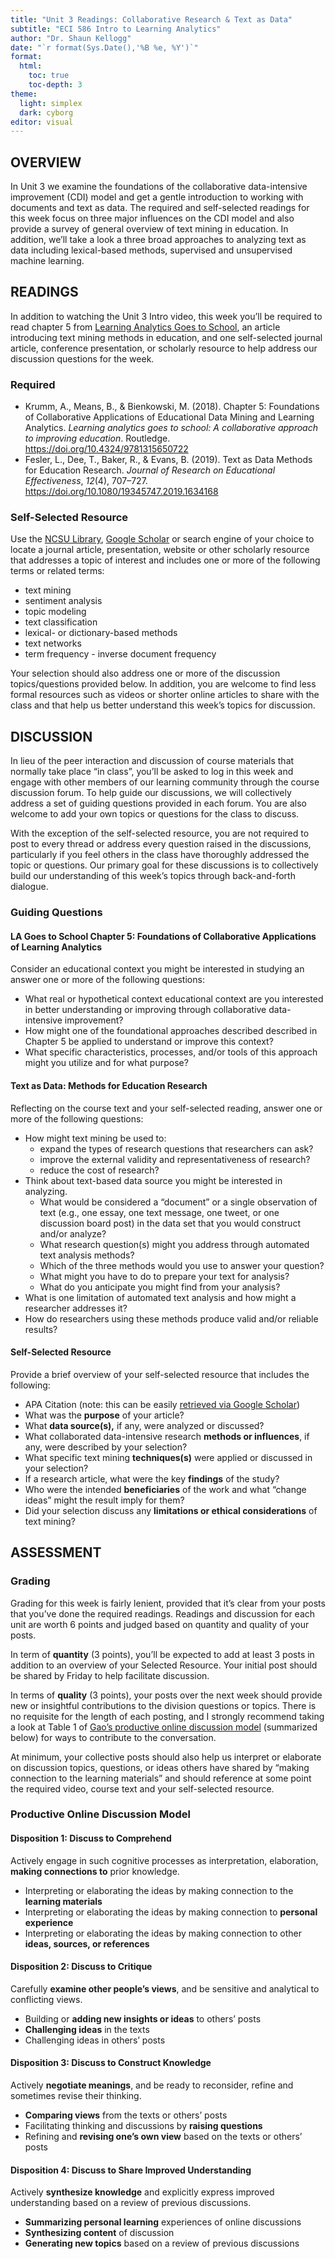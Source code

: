 ```yaml
---
title: "Unit 3 Readings: Collaborative Research & Text as Data"
subtitle: "ECI 586 Intro to Learning Analytics"
author: "Dr. Shaun Kellogg"
date: "`r format(Sys.Date(),'%B %e, %Y')`"
format:
  html:
    toc: true
    toc-depth: 3
theme:
  light: simplex
  dark: cyborg
editor: visual
---
```


## OVERVIEW

In Unit 3 we examine the foundations of the collaborative data-intensive improvement (CDI) model and get a gentle introduction to working with documents and text as data. The required and self-selected readings for this week focus on three major influences on the CDI model and also provide a survey of general overview of text mining in education. In addition, we'll take a look a three broad approaches to analyzing text as data including lexical-based methods, supervised and unsupervised machine learning.

## READINGS

In addition to watching the Unit 3 Intro video, this week you'll be required to read chapter 5 from [Learning Analytics Goes to School](https://catalog.lib.ncsu.edu/catalog/NCSU4862134), an article introducing text mining methods in education, and one self-selected journal article, conference presentation, or scholarly resource to help address our discussion questions for the week.

### Required

-   Krumm, A., Means, B., & Bienkowski, M. (2018). Chapter 5: Foundations of Collaborative Applications of Educational Data Mining and Learning Analytics. *Learning analytics goes to school: A collaborative approach to improving education*. Routledge. <https://doi.org/10.4324/9781315650722>
-   Fesler, L., Dee, T., Baker, R., & Evans, B. (2019). Text as Data Methods for Education Research. *Journal of Research on Educational Effectiveness*, *12*(4), 707–727. <https://doi.org/10.1080/19345747.2019.1634168>

### Self-Selected Resource 

Use the [NCSU Library](https://www.lib.ncsu.edu/#articles), [Google Scholar](https://scholar.google.com/) or search engine of your choice to locate a journal article, presentation, website or other scholarly resource that addresses a topic of interest and includes one or more of the following terms or related terms:

-   text mining
-   sentiment analysis
-   topic modeling
-   text classification
-   lexical- or dictionary-based methods
-   text networks
-   term frequency - inverse document frequency

Your selection should also address one or more of the discussion topics/questions provided below. In addition, you are welcome to find less formal resources such as videos or shorter online articles to share with the class and that help us better understand this week's topics for discussion.

## DISCUSSION

In lieu of the peer interaction and discussion of course materials that normally take place "in class", you'll be asked to log in this week and engage with other members of our learning community through the course discussion forum. To help guide our discussions, we will collectively address a set of guiding questions provided in each forum. You are also welcome to add your own topics or questions for the class to discuss.

With the exception of the self-selected resource, you are not required to post to every thread or address every question raised in the discussions, particularly if you feel others in the class have thoroughly addressed the topic or questions. Our primary goal for these discussions is to collectively build our understanding of this week's topics through back-and-forth dialogue.

### Guiding Questions

#### LA Goes to School Chapter 5: Foundations of Collaborative Applications of Learning Analytics

Consider an educational context you might be interested in studying an answer one or more of the following questions:

-   What real or hypothetical context educational context are you interested in better understanding or improving through collaborative data-intensive improvement?
-   How might one of the foundational approaches described described in Chapter 5 be applied to understand or improve this context?
-   What specific characteristics, processes, and/or tools of this approach might you utilize and for what purpose?

#### Text as Data: Methods for Education Research

Reflecting on the course text and your self-selected reading, answer one or more of the following questions:

-   How might text mining be used to:
    -   expand the types of research questions that researchers can ask?
    -   improve the external validity and representativeness of research?
    -   reduce the cost of research?
-   Think about text-based data source you might be interested in analyzing.
    -   What would be considered a "document" or a single observation of text (e.g., one essay, one text message, one tweet, or one discussion board post) in the data set that you would construct and/or analyze?
    -   What research question(s) might you address through automated text analysis methods?
    -   Which of the three methods would you use to answer your question?
    -   What might you have to do to prepare your text for analysis?
    -   What do you anticipate you might find from your analysis?
-   What is one limitation of automated text analysis and how might a researcher addresses it?
-   How do researchers using these methods produce valid and/or reliable results?

#### Self-Selected Resource

Provide a brief overview of your self-selected resource that includes the following:

-   APA Citation (note: this can be easily [retrieved via Google Scholar](https://libanswers.ucmerced.edu/faq/95935))
-   What was the **purpose** of your article?
-   What **data source(s),** if any, were analyzed or discussed?
-   What collaborated data-intensive research **methods or influences**, if any, were described by your selection?
-   What specific text mining **techniques(s)** were applied or discussed in your selection?
-   If a research article, what were the key **findings** of the study?
-   Who were the intended **beneficiaries** of the work and what "change ideas" might the result imply for them?
-   Did your selection discuss any **limitations or ethical considerations** of text mining?

## ASSESSMENT

### Grading

Grading for this week is fairly lenient, provided that it's clear from your posts that you've done the required readings. Readings and discussion for each unit are worth 6 points and judged based on quantity and quality of your posts.

In term of **quantity** (3 points), you'll be expected to add at least 3 posts in addition to an overview of your Selected Resource. Your initial post should be shared by Friday to help facilitate discussion.

In terms of **quality** (3 points), your posts over the next week should provide new or insightful contributions to the division questions or topics. There is no requisite for the length of each posting, and I strongly recommend taking a look at Table 1 of [Gao's productive online discussion model](https://github.com/sbkellogg/eci-586/blob/main/unit-1/lit/Gao-productive-discussion.pdf) (summarized below) for ways to contribute to the conversation.

At minimum, your collective posts should also help us interpret or elaborate on discussion topics, questions, or ideas others have shared by "making connection to the learning materials" and should reference at some point the required video, course text and your self-selected resource.

### Productive Online Discussion Model

#### Disposition 1: Discuss to Comprehend

Actively engage in such cognitive processes as interpretation, elaboration, **making connections to** prior knowledge.

-   Interpreting or elaborating the ideas by making connection to the **learning materials**
-   Interpreting or elaborating the ideas by making connection to **personal experience**
-   Interpreting or elaborating the ideas by making connection to other **ideas, sources, or references**

#### Disposition 2: Discuss to Critique

Carefully **examine other people's views**, and be sensitive and analytical to conflicting views.

-   Building or **adding new insights or ideas** to others' posts
-   **Challenging ideas** in the texts
-   Challenging ideas in others' posts

#### Disposition 3: Discuss to Construct Knowledge

Actively **negotiate meanings**, and be ready to reconsider, refine and sometimes revise their thinking.

-   **Comparing views** from the texts or others' posts
-   Facilitating thinking and discussions by **raising questions**
-   Refining and **revising one's own view** based on the texts or others' posts

#### Disposition 4: Discuss to Share Improved Understanding

Actively **synthesize knowledge** and explicitly express improved understanding based on a review of previous discussions.

-   **Summarizing personal learning** experiences of online discussions
-   **Synthesizing content** of discussion
-   **Generating new topics** based on a review of previous discussions
